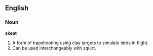 ==English==

===Noun===

'''skeet'''

#A form of trapshooting using clay targets to simulate birds in flight.
#Can be used interchangeably with squirt.